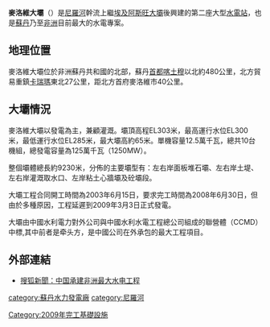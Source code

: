 {{Unreferenced |time=2010-07-05T04:59:23+00:00 }}
{{Infobox Dam
| name               = 麦洛维大坝<br>Merowe Dam
| image              = MeroweDam01.jpg
| caption            =
| official_name      =
| crosses            = [[尼羅河|尼羅河]]
| locale             = [[Merowe,_Sudan|麦洛维]], {{Flag|Sudan}}
| type               = 
| length             = {{Convert|9|km|mi|abbr=on}}
| height             = {{Convert|67|m|ft|0|abbr=on}}
| hydraulic_head     =
| width              =
| spillway_type      =
| spillway_capacity  =
| began              = 2004
| open               = 2009年3月3日
| closed             =
| cost               = [[Euro|€]]12億
| owner              =
| maint              =
| reservoir          = [[Merowe_Reservoir|Merowe Reservoir]]
| reservoir_capacity = {{Convert|12.5|km3|mi3|abbr=on}}
| reservoir_catchment=
| reservoir_surface  =
| depth              =
| plant_owner        =
| plant_operator     =
| turbines           = 10 × 125[[Megawatt|MW]]
| installed_capacity = 1,250 [[Megawatt|MW]]
| max_capacity       =
| annual_generation  = 5.5 [[TWh|TWh]]
| pumped_storage     = 否
| com                =
| decom              =
| bridge_carries     =
| bridge_width       =
| bridge_clearance   = 
| bridge_traffic     = 
| bridge_toll        =
| bridge_id          =
| map_cue            =
| map_image          =
| map_text           =
| location_map       = 
| location_map_text  =
| lat_d     = 18
| lat_m     = 40
| lat_s     = 08
| lat_NS    = N
| long_d    = 32
| long_m    = 03
| long_s    = 01
| long_EW   = E
| coordinates_type   = type:landmark
| coordinates_display= inline,title
| website            = http://www.merowedam.gov.sd/
| extra              =
}}

'''麥洛維大壩'''（{{lang-en|'''Merowe Dam'''，又稱'''Merowe High Dam'''、'''Merowe Multi-Purpose Hydro Project or Hamdab Dam'''}}）是[[尼羅河|尼羅河]]幹流上繼[[埃及|埃及]][[阿斯旺大壩|阿斯旺大壩]]後興建的第二座大型[[水電站|水電站]]，也是[[蘇丹|蘇丹]]乃至[[非洲|非洲]]目前最大的水電專案。
==地理位置==
麥洛維大壩位於非洲蘇丹共和國的北部，蘇丹[[首都|首都]][[喀土穆|喀土穆]]以北約480公里，北方貿易重鎮[[卡瑞瑪|卡瑞瑪]]東北27公里，距北方首府麥洛維市40公里。
==大壩情況==
麥洛維大壩以發電為主，兼顧灌溉。壩頂高程EL303米，最高運行水位EL300米，最低運行水位EL285米，最大壩高約65米。單機容量12.5萬千瓦，總共10台機組，總發電容量為125萬千瓦（1250MW）。

整個壩體總長約9230米，分佈的主要壩型有：左右岸面板堆石壩、左右岸土堤、左右岸灌溉取水口、左岸粘土心牆壩及砼壩段。

大壩工程合同開工時間為2003年6月15日，要求完工時間為2008年6月30日，但由於多種原因，工程延遲到2009年3月3日正式發電。

大壩由中國水利電力對外公司與中國水利水電工程總公司組成的聯營體（CCMD）中標,其中前者是牵头方，是中國公司在外承包的最大工程項目。

==外部連結==
*[http://news.sohu.com/20060121/n241546412.shtml 搜狐新聞：中国承建非洲最大水电工程]

{{DEFAULTSORT:Merowe}}
[[Category:2009年完工基礎設施|Category:2009年完工基礎設施]]
[[category:蘇丹水力發電廠|category:蘇丹水力發電廠]]
[[category:尼羅河|category:尼羅河]]